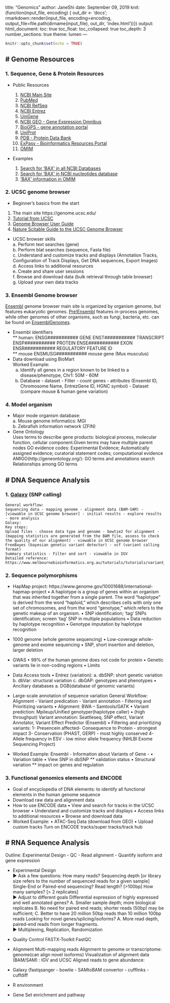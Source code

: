 title: "Genomics"
author: JaneShi
date: September 09, 2019
knit: (function(input_file, encoding) {
  out_dir <- 'docs';
  rmarkdown::render(input_file,
 encoding=encoding,
 output_file=file.path(dirname(input_file), out_dir, 'index.html'))})
output: 
  html_document:
    toc: true
    toc_float:
      toc_collapsed: true
    toc_depth: 3
    number_sections: true
    theme: lumen
---

```r
knitr::opts_chunk$set(echo = TRUE)
```

# Genome Resources
-
### 1. Sequence, Gene & Protein Resources
- Public Resources

	1) [NCBI Main Site](http://www.ncbi.nlm.nih.gov)   
	2) [PubMed](http://www.ncbi.nlm.nih.gov/pubmed)   
	3) [NCBI RefSeq](http://www.ncbi.nlm.nih.gov/refseq/)   
	4) [NCBI Entrez](http://www.ncbi.nlm.nih.gov/)   
	5) [UniGene](http://www.ncbi.nlm.nih.gov/sites/entrez?db=unigene)   
	6) [NCBI GEO - Gene Expression Omnibus](http://www.ncbi.nlm.nih.gov/geo/)  
	7) [BioGPS - gene annotation portal](http://biogps.org/)  
	8) [UniProt](http://www.uniprot.org)  
	9) [PDB - Protein Data Bank](http://www.rcsb.org/pdb/home/home.do)  
	10) [ExPasy - Bioinformatics Resources Portal](http://www.expasy.org/)  
	11) [OMIM](http://omim.org)
- Examples  
	1) [Search for 'BAX' in all NCBI Databases](https://www.ncbi.nlm.nih.gov/search/all/?term=bax)  
	2) [Search for 'BAX' in NCBI nucleotides database](https://www.ncbi.nlm.nih.gov/nuccore/?term=bax)  
	3) ['BAX' information in OMIM](https://omim.org/entry/600040)  

	
### 2. UCSC genome browser 
- Beginner's basics from the start  
1) The main site https://genome.ucsc.edu/  
2) [Tutorial from UCSC](https://genome.ucsc.edu/training/)  
3) [Genome Browser User Guide](https://genome.ucsc.edu/goldenPath/help/hgTracksHelp.html)  
4) [Nature Scitable Guide to the UCSC Genome Browser](www.nature.com/scitable/ebooks/guide-to-the-ucsc-genome-browser-16569863)
- UCSC browser skills  
		a. Perform text searches (gene)  
		b. Perform blat searches (sequence, Fasta file)  
		c. Understand and customize tracks and displays (Annotation Tracks, Configuration of Track Displays, Get DNA sequences, Export Images)  
		d. Access links to additional resources  
		e. Create and share user sessions  
		f. Browse and download data (bulk retrieval through table browser)  
		g. Upload your own data tracks  
	
### 3. Ensembl Genome browser
[Ensembl](https://useast.ensembl.org/index.html) genome browser main site is organized by organism genome, but features eukaryotic genomes. [Pre!Ensembl](http://pre.ensembl.org/index.html) features in-process genomes, while other genomes of other organisms, such as fungi, bacteria, etc. can be found on [EnsemblGenomes](http://ensemblgenomes.org/).   

- Ensembl identifiers  
	** human:
	ENSG########### GENE
	ENST########### TRANSCRIPT
	ENSP########### PROTEIN
	ENSE########### EXON
	ENSR########### REGULATORY FEATURE ID  
	** mouse
	ENSMUSG########### mouse gene (Mus musculus)  
- Data download using BioMart  
	Worked Example:  
   a. Identify all genes in a region known to be linked to a disease/phenotype, Chr1: 50M - 60M  
   b. Database - dataset - Filter - count genes - attributes (Ensembl ID, Chromosome Name, EntrezGene ID, HGNC symbol) - Dataset (compare mouse & human gene variation)

### 4. Model organism
- Major mode organism database:  
		a. Mouse genome informatics: MGI  
		b. Zebrafish information network (ZFIN)  
- Gene Ontology  
  Uses terms to describe gene products: biological process, molecular function, cellular component.Given terms may have multiple parent nodes
GO evidence codes: Experimental Evidence; Automatically assigned evidence; curatorial statement codes; computational evidence
	AMIGO(http://geneontology.org/):
	GO terms and annotations search
	Relationships among GO terms 
	      
	      
# DNA Sequence Analysis
-

### 1. [Galaxy](https://usegalaxy.org/) (SNP calling)
	General workflow:
	Sequencing data - mapping genome - alignment data (BAM-SAM) - [viewable in UCSC genome browser] - initial results - explore results - more analysis
	Galaxy:
	Key steps:
	Upload files - choose data type and genome - bowtie2 for alignment - (mapping statistics are generated from the BAM file, assess to check the quality of our alignment) - viewable in UCSC genome browser
	FreeBayes (bayesian genetic variant detector) - vcf (variant calling format)
	Summary statistics - Filter and sort - viewable in IGV
	Detailed reference:
	https://www.melbournebioinformatics.org.au/tutorials/tutorials/variant_calling_galaxy_1/variant_calling_galaxy_1/
	
### 2. Sequence polymorphisms
	
- HapMap project: https://www.genome.gov/10001688/international-hapmap-project
	• A haplotype is a group of genes within an organism that was inherited together from a single parent. The word "haplotype" is derived from the word "haploid," which describes cells with only one set of chromosomes, and from the word "genotype," which refers to the genetic makeup of an organism.
	• SNP identification; 'tag' SNPs identification; screen 'tag' SNP in multiple populations
	• Data reduction by haplotype recognition 
	• Genotype imputation by haplotype recognition


	
- 1000 genome (whole genome sequencing)
	• Low-coverage whole-genome and exome sequencing
	• SNP, short insertion and deletion, larger deletion
	
- GWAS
	• 99% of the human genome does not code for protein
	• Genetic variants lie in non-coding regions
	• Limits
	
- Data Access tools
	• Entrez (variation): 
		a. dbSNP: short genetic variation
		b. dbVar: structural variation
		c. dbGAP: genotypes and phenotypes
	• Anciliary databases
	  a. DGB(database of genomic variants)
	
- Large-scale annotation of sequence variation
	General Workflow:
	Alignment - Variant predication - Variant annotation - Filtering and Prioritizing variants
	• Alignment: BWA -- Samtools/GATK
	• Variant prediction: Mpileup/Unified genotyper(haplotype caller)
	• (high throughput) Variant annotation: Seattleseq, SNP effect, Variant Annotator, Variant Effect Predictor (Ensembl)
	• Filtering and prioritizing variants: 
		1- Presence\Absence in affected\unaffected
		2- Consequence to Protein - strongest impact
		3- Conservation (PHAST, GERP) - most highly conserved
		4- Allele frequency in ESV - low minor allele frequency (NHLBI Exome Sequencing Project)
		
- Worked Example:
	Ensembl - Information about Variants of Gene - 
	• Variation table
	• View SNP in dbSNP ** validation status
	• Structural variation ** impact on genes and regulation
	
		
### 3. Functional genomics elements and ENCODE
- Goal of encyclopedia of DNA elements: to identify all functional elements in the human genome sequence
- Download raw data and alignment data
- How to use ENCODE data
	• View and search for tracks in the UCSC browser
	• Understand and customize tracks and displays
	• Access links to additional resources
	• Browse and download data
- Worked Example:
	• ATAC-Seq Data (download from GEO)
	• Upload custom tracks
Turn on ENCODE tracks/super tracks/track hub

# RNA Sequence Analysis
-
Outline: Experimental Design - QC - Read alignment - Quantify isoform and gene expression

- Experimental Design  
	► Ask a few questions:
	How many reads? Sequencing depth [or library size refers to the number of sequenced reads for a given sample]
	Single-End or Paired-end sequencing?
	Read length? [>100bp]
	How many samples? [> 2 replicates]  
	► Adjust to different goals
	Differential expression of highly expressed and well annotated genes?
	A. Smaller sample depth; more biological replicates
	B. No need for paired end reads; shorter reads (50bp) may be sufficient;
	C. Better to have 20 million 50bp reads than 10 million 100bp reads
	Looking for novel genes/splicing/isoforms?
	A. More read depth, paired-end reads from longer fragments.  
	► Multiplexing, Replication, Randomization
- Quality Control
	FASTX-Toolkit
	FastQC
- Alignment
	Multi-mapping reads
	Alignment to genome or transcriptome: genome(can align novel isoforms)
	Visualization of alignment data (BAM/SAM) : IGV and UCSC
	Aligned reads to gene abundance:
	
	
- Galaxy (fastqsanger - bowtie - SAMtoBAM convertor - cufflinks - cuffdiff
- R environment
- Gene Set enrichment and pathway